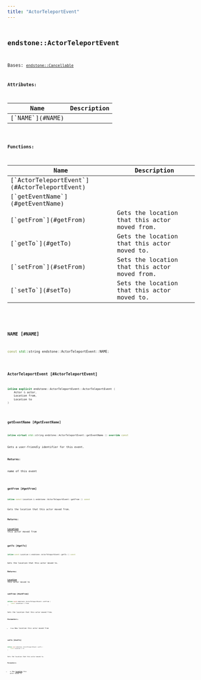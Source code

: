 ```yaml
---
title: "ActorTeleportEvent"
---
```


## <code className="doc-symbol doc-symbol-class"/> endstone::ActorTeleportEvent

Bases: [`endstone::Cancellable`](classendstone_1_1_cancellable.md)









**Attributes:**

<table>
<thead>
   <tr>
      <th>Name</th>
      <th>Description</th>
   </tr>
</thead>
<tbody>
<tr key="classendstone_1_1_actor_teleport_event_1a2f7ffbf56f181255a139b024ba509783">
    <td>[`NAME`](#NAME)</td>
    <td></td>
</tr>
</tbody>
</table>






**Functions:**

<table>
<thead>
   <tr>
      <th>Name</th>
      <th>Description</th>
   </tr>
</thead>
<tbody>
<tr key="classendstone_1_1_actor_teleport_event_1a6c419a38acb7baf7091376bac7bb44d7">
    <td>[`ActorTeleportEvent`](#ActorTeleportEvent)</td>
    <td></td>
</tr>
<tr key="classendstone_1_1_actor_teleport_event_1a60979e7b5222885d3b072c8dde7185d2">
    <td>[`getEventName`](#getEventName)</td>
    <td></td>
</tr>
<tr key="classendstone_1_1_actor_teleport_event_1a2d41334b6b7b8362cad60430d56febb2">
    <td>[`getFrom`](#getFrom)</td>
    <td>Gets the location that this actor moved from.</td>
</tr>
<tr key="classendstone_1_1_actor_teleport_event_1ab0bce5bf080702eb2808d46e7e1ab612">
    <td>[`getTo`](#getTo)</td>
    <td>Gets the location that this actor moved to.</td>
</tr>
<tr key="classendstone_1_1_actor_teleport_event_1ac71b31960417257ca1b2abaf7fc3e5e2">
    <td>[`setFrom`](#setFrom)</td>
    <td>Sets the location that this actor moved from.</td>
</tr>
<tr key="classendstone_1_1_actor_teleport_event_1aeabc5788b424d23a598b057a05f767d0">
    <td>[`setTo`](#setTo)</td>
    <td>Sets the location that this actor moved to.</td>
</tr>
</tbody>
</table>

### <code className="doc-symbol doc-symbol-variable"/> NAME [#NAME]

```cpp
const std::string endstone::ActorTeleportEvent::NAME;
```
### <code className="doc-symbol doc-symbol-function"/> ActorTeleportEvent [#ActorTeleportEvent]

```cpp
inline explicit endstone::ActorTeleportEvent::ActorTeleportEvent (
    Actor & actor,
    Location from,
    Location to
) 
```
### <code className="doc-symbol doc-symbol-function"/> getEventName [#getEventName]

```cpp
inline virtual std::string endstone::ActorTeleportEvent::getEventName () override const
```


Gets a user-friendly identifier for this event.




**Returns:**

name of this event 





        
### <code className="doc-symbol doc-symbol-function"/> getFrom [#getFrom]

```cpp
inline const Location & endstone::ActorTeleportEvent::getFrom () const
```

Gets the location that this actor moved from.





**Returns:**

[**Location**](classendstone_1_1_location.md) this actor moved from 





        
### <code className="doc-symbol doc-symbol-function"/> getTo [#getTo]

```cpp
inline const Location & endstone::ActorTeleportEvent::getTo () const
```

Gets the location that this actor moved to.





**Returns:**

[**Location**](classendstone_1_1_location.md) this actor moved to 





        
### <code className="doc-symbol doc-symbol-function"/> setFrom [#setFrom]

```cpp
inline void endstone::ActorTeleportEvent::setFrom (
    const Location & from
) 
```

Sets the location that this actor moved from.





**Parameters:**


* `from` New location this actor moved from 




        
### <code className="doc-symbol doc-symbol-function"/> setTo [#setTo]

```cpp
inline void endstone::ActorTeleportEvent::setTo (
    const Location & to
) 
```

Sets the location that this actor moved to.





**Parameters:**


* `to` New [**Location**](classendstone_1_1_location.md) this actor moved to 




        